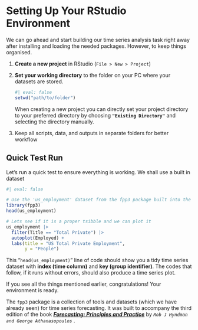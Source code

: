 # Setting Up Your RStudio Environment {#sec-setting-up-your-rstudio-environment}

We can go ahead and start building our time series analysis task right away after installing and loading the needed packages. However, to keep things organised.

1.  **Create a new project** in RStudio (`File > New > Project`)

2.  **Set your working directory** to the folder on your PC where your datasets are stored.

    ```r
    #| eval: false
    setwd("path/to/folder")

    ```

    ::: callout-tip
    When creating a new project you can directly set your project directory to your preferred directory by choosing **`"Existing Directory"`** and selecting the directory manually.
    :::

3.  Keep all scripts, data, and outputs in separate folders for better workflow

## Quick Test Run

Let's run a quick test to ensure everything is working. We shall use a built in dataset

```r
#| eval: false

# Use the 'us_employment' dataset from the fpp3 package built into the tsibble package
library(fpp3)
head(us_employment)

# Lets see if it is a proper tsibble and we can plot it
us_employment |> 
  filter(Title == "Total Private") |> 
  autoplot(Employed) +
  labs(title = "US Total Private Employment",
       y = "People")
```

This "`head(us_employment)` " line of code should show you a tidy time series dataset with **index (time column)** and **key (group identifier)**. The codes that follow, if it runs without errors, should also produce a time series plot.

If you see all the things mentioned earlier, congratulations! Your environment is ready.

::: callout-note
The `fpp3` package is a collection of tools and datasets (which we have already seen) for time series forecasting. It was built to accompany the third edition of the book [***Forecasting: Principles and Practice***](https://otexts.com/fpp3/) by *`Rob J Hyndman and George Athanasopoulos`* .
:::
